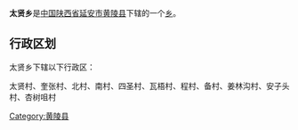 {{Coord|35.644228|109.280614|type:city_region:CN-61_source:GoogleMaps|display=title}}
{{中国乡级行政区
|行政区全称 = 太贤乡
|景观照片文件名 = 
|景观照片描述 = 
|汉语拼音 =
|其他语言 = 
|其他语言名称 = 
|位置图文件名 = 
|位置图描述 = 
|自定义图片=
|上级行政区 = [[陕西省|陕西省]][[延安市|延安市]][[黄陵县|黄陵县]]
|行政区类别 = [[乡级行政区|乡]]
|行政区划代码 = 
|行政区划 = 
|村委会 = 
|居委会 = 
|建置时间 = 
|领导职位 = 
|领导名称 = 
|政府驻地 = 
|毗邻 = 
|地理坐标 = 
|总面积 = 
|总人口 = 
|户籍人口 = 
|户籍人口年份 = 
|常住人口 = 
|常住人口年份 = 
|人口密度 = 
|GDP = 
|邮政编码 = 
|电话区号 = 
|官方网站 = 
|网站名称 = 
}}
'''太贤乡'''是[[中华人民共和国|中国]][[陕西省|陕西省]][[延安市|延安市]][[黄陵县|黄陵县]]下辖的一个[[乡级行政区|乡]]。

== 行政区划 ==
太贤乡下辖以下行政区：

太贤村、奎张村、北村、南村、四圣村、瓦梧村、程村、备村、姜林沟村、安子头村、杏树咀村

{{陕西小作品}}
{{黄陵县行政区划}}

[[Category:黄陵县|Category:黄陵县]]